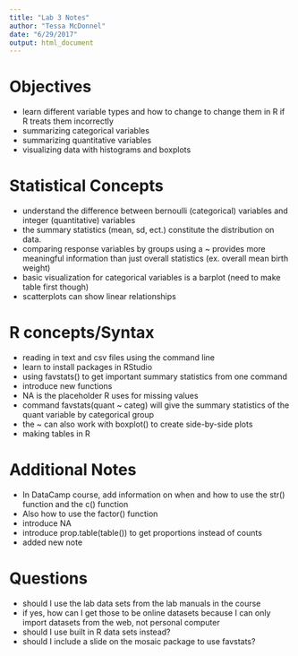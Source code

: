 ```yaml
---
title: "Lab 3 Notes"
author: "Tessa McDonnel"
date: "6/29/2017"
output: html_document
---
```


# Objectives
- learn different variable types and how to change to change them in R if   R treats them incorrectly
- summarizing categorical variables
- summarizing quantitative variables
- visualizing data with histograms and boxplots

# Statistical Concepts
- understand the difference between bernoulli (categorical) variables and   integer (quantitative) variables
- the summary statistics (mean, sd, ect.) constitute the distribution on   data.
- comparing response variables by groups using a ~ provides more           meaningful information than just overall statistics (ex. overall mean    birth weight)
- basic visualization for categorical variables is a barplot (need to      make table first though)
- scatterplots can show linear relationships


# R concepts/Syntax
- reading in text and csv files using the command line
- learn to install packages in RStudio
- using favstats() to get important summary statistics from one command
- introduce new functions 
- NA is the placeholder R uses for missing values
- command favstats(quant ~ categ) will give the summary statistics of the   quant variable by categorical group
- the ~ can also work with boxplot() to create side-by-side plots
- making tables in R

# Additional Notes
- In DataCamp course, add information on when and how to use the str() function and the c() function
- Also how to use the factor() function
- introduce NA 
- introduce prop.table(table()) to get proportions instead of counts
- added new note


# Questions
- should I use the lab data sets from the lab manuals in the course
- if yes, how can I get those to be online datasets because I can only import datasets from the web, not personal computer
- should I use built in R data sets instead?
- should I include a slide on the mosaic package to use favstats?


